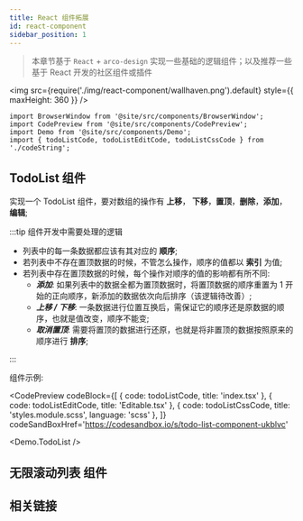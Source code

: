 ```yaml
---
title: React 组件拓展
id: react-component
sidebar_position: 1
---
```


> 本章节基于 `React` + `arco-design` 实现一些基础的逻辑组件；以及推荐一些基于 React 开发的社区组件或插件

<img src={require('./img/react-component/wallhaven.png').default} style={{ maxHeight: 360 }} />

```mdx-code-block
import BrowserWindow from '@site/src/components/BrowserWindow';
import CodePreview from '@site/src/components/CodePreview';
import Demo from '@site/src/components/Demo';
import { todoListCode, todoListEditCode, todoListCssCode } from './codeString';
```

## TodoList 组件

实现一个 TodoList 组件，要对数组的操作有 **上移**， **下移**，**置顶**，**删除**，**添加**，**编辑**;

:::tip 组件开发中需要处理的逻辑

- 列表中的每一条数据都应该有其对应的 **顺序**;
- 若列表中不存在置顶数据的时候，不管怎么操作，顺序的值都以 **索引** 为值;
- 若列表中存在置顶数据的时候，每个操作对顺序的值的影响都有所不同:
  - **_添加_**: 如果列表中的数据全都为置顶数据时，将置顶数据的顺序重置为 1 开始的正向顺序，新添加的数据依次向后排序（该逻辑待改善）;
  - **_上移 / 下移_**: 一条数据进行位置互换后，需保证它的顺序还是原数据的顺序，也就是值改变，顺序不能变;
  - **_取消置顶_**: 需要将置顶的数据进行还原，也就是将非置顶的数据按照原来的顺序进行 **排序**;

:::

组件示例:

<CodePreview
  codeBlock={[
    { code: todoListCode, title: 'index.tsx' },
    { code: todoListEditCode, title: 'Editable.tsx' },
    { code: todoListCssCode, title: 'styles.module.scss', language: 'scss' },
  ]}
  codeSandBoxHref='https://codesandbox.io/s/todo-list-component-ukblvc'
>
  <Demo.TodoList />
</CodePreview>

## 无限滚动列表 组件

## 相关链接
